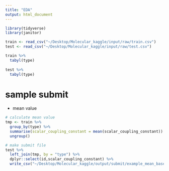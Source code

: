 ```yaml
---
title: "EDA"
output: html_document
---
```


```r
library(tidyverse)
library(janitor)
```

```r
train <- read_csv("~/Desktop/Molecular_kaggle/input/raw/train.csv")
test <- read_csv("~/Desktop/Molecular_kaggle/input/raw/test.csv")
```

```r
train %>% 
  tabyl(type) 
  
test %>% 
  tabyl(type)
```

# sample submit

- mean value
```r
# calculate mean value
tmp <- train %>%
  group_by(type) %>% 
  summarise(scalar_coupling_constant = mean(scalar_coupling_constant)) %>% 
  ungroup()

# make submit file
test %>% 
  left_join(tmp, by = "type") %>% 
  dplyr::select(id,scalar_coupling_constant) %>% 
  write_csv("~/Desktop/Molecular_kaggle/output/submit/example_mean_base.csv")
```

